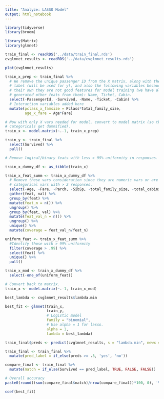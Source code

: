 ```yaml
---
title: "Analyze: LASSO Model"
output: html_notebook
---
```


```r

library(tidyverse)
library(broom)

library(Matrix)
library(glmnet)

```

```r

train_final <- readRDS('../data/train_final.rds')
cvglmnet_results <- readRDS('../data/cvglmnet_results.rds')

```

```r

plot(cvglmnet_results)

```


```r

train_x_prep <- train_final %>%
  # We remove the unique passenger ID from the X matrix, along with the Survived
  # label (will be used for y), and also the following variables because on
  # their own they are not good features for model training (we have already
  # generated other feats from them): Name, Ticket, Cabin.
  select(-PassengerId, -Survived, -Name, -Ticket, -Cabin) %>% 
  # Interaction variables added here
  mutate(pclass_x_famsize = Pclass*total_family_size,
         age_x_fare = Age*Fare)

# Now with only X vars needed for model, convert to model matrix (so that
# categoricals get dummified).
train_x <- model.matrix(~.-1, train_x_prep)

train_y <- train_final %>% 
  select(Survived) %>% 
  pull()

```

```r

# Remove logical/binary feats with less > 99% uniformity in responses.

train_x_dummy_df <- as_tibble(train_x)

train_x_feat_summ <- train_x_dummy_df %>% 
  # Remove these vars consideration since they are numeric vars or are
  # categorical vars with > 2 responses.
  select(-Age, -Fare, -Parch, -SibSp, -total_family_size, -total_cabins, -pclass_x_famsize, -age_x_fare, -married_femaleYes, -married_femaleNotApplicable, -adultYes, -adultUNKNOWN) %>% 
  gather(feat, val) %>% 
  group_by(feat) %>% 
  mutate(feat_n = n()) %>% 
  ungroup() %>% 
  group_by(feat, val) %>% 
  mutate(feat_val_n = n()) %>% 
  ungroup() %>% 
  unique() %>% 
  mutate(coverage = feat_val_n/feat_n)

uniform_feat <- train_x_feat_summ %>% 
  #Identify those with > 99% uniformity
  filter(coverage > .99) %>% 
  select(feat) %>% 
  unique() %>% 
  pull()

train_x_mod <- train_x_dummy_df %>% 
  select(-one_of(uniform_feat))

# Convert back to matrix.
train_x <- model.matrix(~.-1, train_x_mod)

```

```r



best_lambda <- cvglmnet_results$lambda.min

best_fit <- glmnet(train_x,
                   train_y,
                   # Logistic model
                   family = "binomial",
                   # Use alpha = 1 for lasso.
                   alpha = 1,
                   lambda = best_lambda)

```

```r

train_final$preds <- predict(cvglmnet_results, s = "lambda.min", newx = train_x, type = 'response')
```

```r

train_final <- train_final %>% 
  mutate(pred_label = if_else(preds >= .5, 'yes', 'no'))

```

```r

compare_final <- train_final %>% 
  mutate(match = if_else(Survived == pred_label, TRUE, FALSE, FALSE))

# Overall accuracy
paste0(round((sum(compare_final$match)/nrow(compare_final))*100, 0), '%')

```

```r
coef(best_fit)
```




